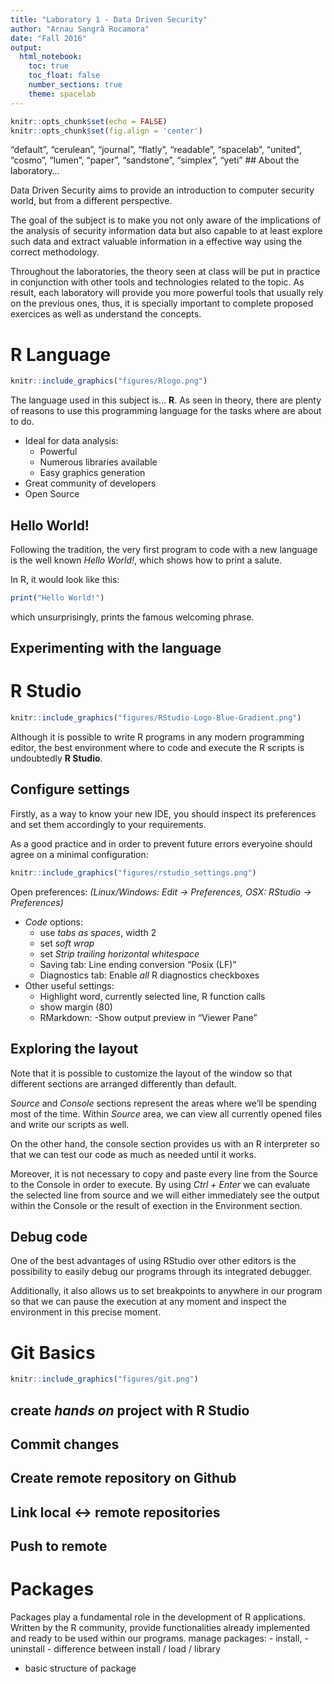 ```yaml
---
title: "Laboratory 1 - Data Driven Security"
author: "Arnau Sangrà Rocamora"
date: "Fall 2016"
output:
  html_notebook:
    toc: true
    toc_float: false
    number_sections: true
    theme: spacelab
---
```


```r
knitr::opts_chunk$set(echo = FALSE)
knitr::opts_chunk$set(fig.align = 'center')
```
"default", "cerulean", "journal", "flatly", "readable", "spacelab", "united", "cosmo", "lumen", "paper", "sandstone", "simplex", "yeti"
## About the laboratory...

Data Driven Security aims to provide an introduction to computer security world, but from a different perspective.

The goal of the subject is to make you not only aware of the implications of the analysis of security information data but also capable to at least explore such data and extract valuable information in a effective way using the correct methodology.

Throughout the laboratories, the theory seen at class will be put in practice in conjunction with other tools and technologies related to the topic. As result, each laboratory will provide you more powerful tools that usually rely on the previous ones, thus, it is specially important to complete proposed exercices as well as understand the concepts.

# R Language

```r
knitr::include_graphics("figures/Rlogo.png")
```

The language used in this subject is... **R**. As seen in theory, there are plenty of reasons to use this programming language for the tasks where are about to do.

* Ideal for data analysis:
    + Powerful
    + Numerous libraries available
    + Easy graphics generation
* Great community of developers
* Open Source

## Hello World!

Following the tradition, the very first program to code with a new language is the well known _Hello World!_, which shows how to print a salute. 

In R, it would look like this:
```r
print("Hello World!")
```
which unsurprisingly, prints the famous welcoming phrase.

## Experimenting with the language

# R Studio

```r
knitr::include_graphics("figures/RStudio-Logo-Blue-Gradient.png")
```

Although it is possible to write R programs in any modern programming editor, the best environment where to code and execute the R scripts is undoubtedly **R Studio**.

## Configure settings

Firstly, as a way to know your new IDE, you should inspect its preferences and set them accordingly to your requirements. 
  
As a good practice and in order to prevent future errors everyoine should agree on a minimal configuration:

```r
knitr::include_graphics("figures/rstudio_settings.png")
```

Open preferences:
_(Linux/Windows: Edit -> Preferences, OSX: RStudio -> Preferences)_

* _Code_ options:
    + use _tabs as spaces_, width 2
    + set _soft wrap_
    + set _Strip trailing horizontal whitespace_
    + Saving tab: Line ending conversion "Posix (LF)"
    + Diagnostics tab: Enable *all* R diagnostics checkboxes

* Other useful settings:
  + Highlight word, currently selected line, R function calls
  + show margin (80)
  + RMarkdown:  	-Show output preview in "Viewer Pane"


## Exploring the layout

Note that it is possible to customize the layout of the window so that different sections are arranged differently than default.

*Source* and *Console* sections represent the areas where we'll be spending most of the time. Within _Source_ area, we can view all currently opened files and write our scripts as well. 

On the other hand, the console section provides us with an R interpreter so that we can test our code as much as needed until it works. 

Moreover, it is not necessary to copy and paste every line from the Source  to the Console in order to execute. By using _Ctrl + Enter_ we can evaluate the selected line from source and we will either immediately see the output within the Console or the result of exection in the Environment section.

## Debug code

One of the best advantages of using RStudio over other editors is the possibility to easily debug our programs through its integrated debugger. 

Additionally, it also allows us to set breakpoints to anywhere in our program so that we can pause the execution at any moment and inspect the environment in this precise moment.




# Git Basics

```r
knitr::include_graphics("figures/git.png")
```

## create _hands on_ project with R Studio
## Commit changes
## Create remote repository on Github
## Link local <-> remote repositories
## Push to remote


# Packages

Packages play a fundamental role in the development of R applications. Written by the R community, provide functionalities already implemented and ready to be used within our programs. 
manage packages:
- install,
- uninstall
- difference between install / load / library
  

- basic structure of package

